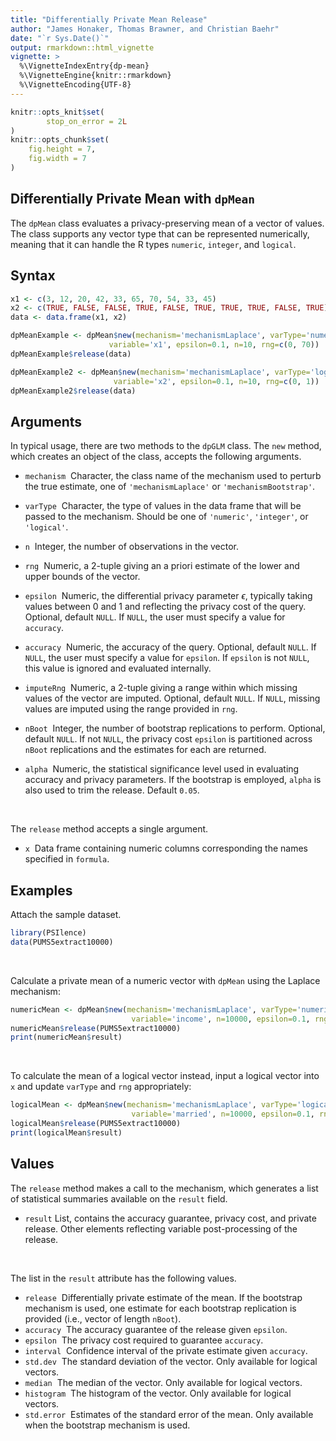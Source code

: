 ```yaml
---
title: "Differentially Private Mean Release"
author: "James Honaker, Thomas Brawner, and Christian Baehr"
date: "`r Sys.Date()`"
output: rmarkdown::html_vignette
vignette: >
  %\VignetteIndexEntry{dp-mean}
  %\VignetteEngine{knitr::rmarkdown}
  %\VignetteEncoding{UTF-8}
---
```


```r
knitr::opts_knit$set(
        stop_on_error = 2L
)
knitr::opts_chunk$set(
    fig.height = 7,
    fig.width = 7
)
```

Differentially Private Mean with `dpMean`
-----------------------------------------

The `dpMean` class evaluates a privacy-preserving mean of a vector of values. The class supports any vector type that can be represented numerically, meaning that it can handle the R types `numeric`, `integer`, and `logical`.

<!--
Differential privacy is a rigorous mathematical framework for making statistical information about private datasets available. This is done in such a way that guarantees that information about specific individuals in the dataset does not leak out. Differentially private estimates of various statistics are available in this package.  For example, the `mean.release()` function releases a mean of a variable, while adding a precise about of noise to guarantee `epsilon` differential privacy. 

The privacy loss parameter `epsilon` is chosen by the user and represents the degree of privacy preservation guaranteed to each observation in the data when releasing information. Typically this is valued between 0 and 1; as the value gets smaller, the level of privacy protection grows. However, greater privacy protection means more noise must be added to the true mean to achieve the desired amount of privacy. Therefore, as epsilon grows smaller, the privacy protection becomes greater, but the accuracy of the statistical release becomes weaker.

It is noteworthy the user must manually specify the number of observations, variable type, and range of the data of interest; data will only be touched at the point the estimate to be released is actually computed, and only by the function computing that estimate. This structure decreases the possibility of an unauthorized release of information. Additional parameter specification includes the desired `epsilon` value and post-processing steps the user would like to perform on the released statistic. 
-->

Syntax
------

```r
x1 <- c(3, 12, 20, 42, 33, 65, 70, 54, 33, 45)
x2 <- c(TRUE, FALSE, FALSE, TRUE, FALSE, TRUE, TRUE, TRUE, FALSE, TRUE)
data <- data.frame(x1, x2)

dpMeanExample <- dpMean$new(mechanism='mechanismLaplace', varType='numeric', 
                      variable='x1', epsilon=0.1, n=10, rng=c(0, 70))
dpMeanExample$release(data)

dpMeanExample2 <- dpMean$new(mechanism='mechanismLaplace', varType='logical', 
                       variable='x2', epsilon=0.1, n=10, rng=c(0, 1))
dpMeanExample2$release(data)
```

Arguments
---------

In typical usage, there are two methods to the `dpGLM` class. The `new` method, which creates an object of the class, accepts the following arguments.

* `mechanism` \ Character, the class name of the mechanism used to perturb the true estimate, one of `'mechanismLaplace'` or `'mechanismBootstrap'`.

* `varType` \ Character, the type of values in the data frame that will be passed to the mechanism. Should be one of `'numeric'`, `'integer'`, or `'logical'`.

* `n` \ Integer, the number of observations in the vector.

* `rng` \ Numeric, a 2-tuple giving an a priori estimate of the lower and upper bounds of the vector.

* `epsilon` \ Numeric, the differential privacy parameter $\epsilon$, typically taking values between 0 and 1 and reflecting the privacy cost of the query. Optional, default `NULL`. If `NULL`, the user must specify a value for `accuracy`.

* `accuracy` \ Numeric, the accuracy of the query. Optional, default `NULL`. If `NULL`, the user must specify a value for `epsilon`. If `epsilon` is not `NULL`, this value is ignored and evaluated internally.

* `imputeRng` \ Numeric, a 2-tuple giving a range within which missing values of the vector are imputed. Optional, default `NULL`. If `NULL`, missing values are imputed using the range provided in `rng`.

* `nBoot` \ Integer, the number of bootstrap replications to perform. Optional, default `NULL`. If not `NULL`, the privacy cost `epsilon` is partitioned across `nBoot` replications and the estimates for each are returned.

* `alpha` \ Numeric, the statistical significance level used in evaluating accuracy and privacy parameters. If the bootstrap is employed, `alpha` is also used to trim the release. Default `0.05`.

&nbsp; 

The `release` method accepts a single argument. 

* `x` \ Data frame containing numeric columns corresponding the names specified in `formula`.


Examples
------

Attach the sample dataset. 

```r
library(PSIlence)
data(PUMS5extract10000)
```

&nbsp;

Calculate a private mean of a numeric vector with `dpMean` using the Laplace mechanism:

```r
numericMean <- dpMean$new(mechanism='mechanismLaplace', varType='numeric', 
                           variable='income', n=10000, epsilon=0.1, rng=c(0, 750000))
numericMean$release(PUMS5extract10000)
print(numericMean$result)
```

&nbsp;

To calculate the mean of a logical vector instead, input a logical vector into `x` and update `varType` and `rng` appropriately:

```r
logicalMean <- dpMean$new(mechanism='mechanismLaplace', varType='logical', 
                           variable='married', n=10000, epsilon=0.1, rng=c(0, 1))
logicalMean$release(PUMS5extract10000)
print(logicalMean$result)
```

Values
------

The `release` method makes a call to the mechanism, which generates a list of statistical summaries available on the `result` field.

* `result` List, contains the accuracy guarantee, privacy cost, and private release. Other elements reflecting variable post-processing of the release.

&nbsp; 

The list in the `result` attribute has the following values.

* `release` \ Differentially private estimate of the mean. If the bootstrap mechanism is used, one estimate for each bootstrap replication is provided (i.e., vector of length `nBoot`).
* `accuracy` \ The accuracy guarantee of the release given `epsilon`.
* `epsilon` \ The privacy cost required to guarantee `accuracy`.
* `interval` \ Confidence interval of the private estimate given `accuracy`.
* `std.dev` \ The standard deviation of the vector. Only available for logical vectors.
* `median` \ The median of the vector. Only available for logical vectors.
* `histogram` \ The histogram of the vector. Only available for logical vectors.
* `std.error` \ Estimates of the standard error of the mean. Only available when the bootstrap mechanism is used.